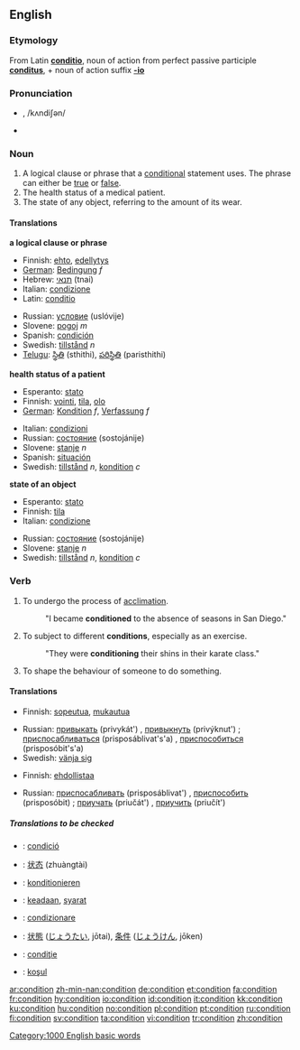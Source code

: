 ==English==

{{rank|generally|ago|easily|685|condition|sleep|ex|mere}}

===Etymology===
From Latin '''[[conditio]]''', noun of action from perfect passive participle '''[[conditus]]''', + noun of action suffix '''[[-io]]'''

===Pronunciation===
* {{IPA|/kɒndiʃən/}}, /kʌndiʃən/
* {{audio|en-us-condition.ogg|Audio (US)}}

===Noun===
{{en-noun}}

# A logical clause or phrase that a [[conditional]] statement uses.  The phrase can either be [[true]] or [[false]].
# The health status of a medical patient.
# The state of any object, referring to the amount of its wear.

====Translations====
'''a logical clause or phrase'''
{{top}}
*Finnish: [[ehto]], [[edellytys]]
*[[w:German language|German]]: [[Bedingung]] ''f''
*Hebrew: [[תנאי]] (tnai) {{m}}
*Italian: [[condizione]] {{f}}
*Latin: [[conditio]]  {{f}}
{{mid}}
*Russian: [[условие]] (uslóvije) {{n}}
*Slovene: [[pogoj]] ''m''
*Spanish: [[condición]] {{f}}
*Swedish: [[tillstånd]] ''n''
*[[Telugu]]: [[స్థితి]] (sthithi), [[పరిస్థితి]] (paristhithi)
{{bottom}}

'''health status of a patient'''
{{top}}
*Esperanto: [[stato]]
*Finnish: [[vointi]], [[tila]], [[olo]]
*[[w:German language|German]]: [[Kondition]] ''f'', [[Verfassung]] ''f''
{{mid}}
*Italian: [[condizioni]] {{p}} {{f}}
*Russian: [[состояние]] (sostojánije) {{n}}
*Slovene: [[stanje]] ''n''
*Spanish: [[situación]] {{f}}
*Swedish: [[tillstånd]] ''n'', [[kondition]] ''c''
{{bottom}}

'''state of an object'''
{{top}}
*Esperanto: [[stato]]
*Finnish: [[tila]]
*Italian: [[condizione]] {{f}}
{{mid}}
*Russian: [[состояние]] (sostojánije) {{n}}
*Slovene: [[stanje]] ''n''
*Swedish: [[tillstånd]] ''n'', [[kondition]] ''c''
{{bottom}}

===Verb===
{{en-verb}}

# To undergo the process of [[acclimation]].
#:"I became '''conditioned''' to the absence of seasons in San Diego."
# To subject to different '''conditions''', especially as an exercise.
#:"They were '''conditioning''' their shins in their karate class."
# To shape the behaviour of someone to do something.

====Translations====
{{trans-top|To undergo the process of acclimation}}
*Finnish: [[sopeutua]], [[mukautua]]
{{trans-mid}}
*Russian: [[привыкать]] (privykát') {{impf}}, [[привыкнуть]] (privýknut') {{pf}}; [[приспосабливаться]] (prisposáblivat's'a) {{impf}}, [[приспособиться]] (prisposóbit's'a) {{pf}}
*Swedish: [[vänja sig]]
{{trans-bottom}}

{{trans-top|To subject to different conditions}}
{{trans-mid}}
{{trans-bottom}}

{{trans-top|To shape the behaviour of someone to do something}}
*Finnish: [[ehdollistaa]]
{{trans-mid}}
*Russian: [[приспосабливать]] (prisposáblivat') {{impf}}, [[приспособить]] (prisposóbit) {{pf}}; [[приучать]] (priučát') {{impf}}, [[приучить]] (priučít') {{pf}}
{{trans-bottom}}

=====Translations to be checked=====
{{checktrans}}
{{top}}
*{{ttbc|Catalan}}: [[condició]] {{f}}
*{{ttbc|Chinese}}: [[状态]] (zhuàngtài)
*{{ttbc|German}}: [[konditionieren]]
*{{ttbc|Indonesian}}: [[ada|keadaan]], [[syarat]]
{{mid}}
*{{ttbc|Italian}}: [[condizionare]]
*{{ttbc|Japanese}}: [[状態]] ([[じょうたい]], jōtai), [[条件]] ([[じょうけん]], jōken)
*{{ttbc|Romanian}}: [[condiţie]]
*{{ttbc|Turkish}}: [[koşul]]
{{bottom}}

[[Category:1000 English basic words]]

[[ar:condition]]
[[zh-min-nan:condition]]
[[de:condition]]
[[et:condition]]
[[fa:condition]]
[[fr:condition]]
[[hy:condition]]
[[io:condition]]
[[id:condition]]
[[it:condition]]
[[kk:condition]]
[[ku:condition]]
[[hu:condition]]
[[no:condition]]
[[pl:condition]]
[[pt:condition]]
[[ru:condition]]
[[fi:condition]]
[[sv:condition]]
[[ta:condition]]
[[vi:condition]]
[[tr:condition]]
[[zh:condition]]